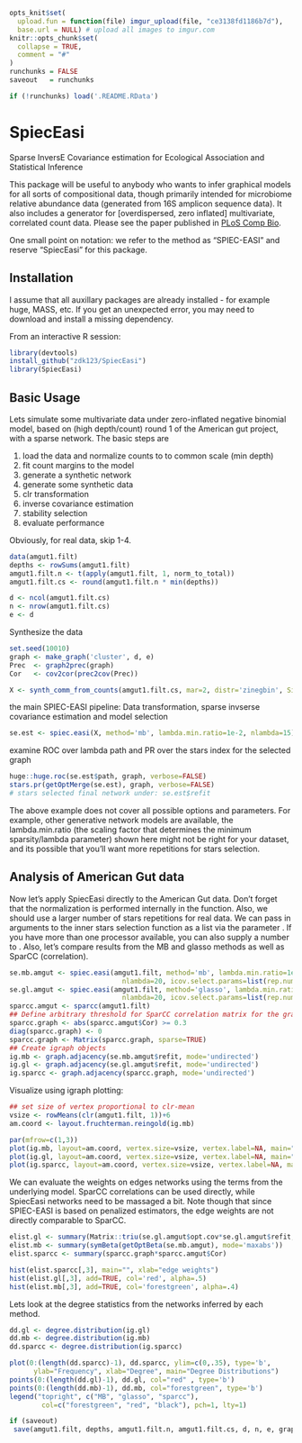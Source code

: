 <!-- README.md is generated from README.Rmd. Please edit that file -->

```r
opts_knit$set(
  upload.fun = function(file) imgur_upload(file, "ce3138fd1186b7d"), 
  base.url = NULL) # upload all images to imgur.com
knitr::opts_chunk$set(
  collapse = TRUE,
  comment = "#"
)
runchunks = FALSE
saveout   = runchunks

if (!runchunks) load('.README.RData')
```
SpiecEasi
=========

Sparse InversE Covariance estimation for Ecological Association and Statistical Inference

This package will be useful to anybody who wants to infer graphical models for all sorts of compositional data, though primarily intended for microbiome relative abundance data (generated from 16S amplicon sequence data). It also includes a generator for [overdispersed, zero inflated] multivariate, correlated count data. Please see the paper published in [PLoS Comp Bio](http://journals.plos.org/ploscompbiol/article?id=10.1371/journal.pcbi.1004226).

One small point on notation: we refer to the method as "SPIEC-EASI" and reserve "SpiecEasi" for this package.

## Installation ##

I assume that all auxillary packages are already installed - for example huge, MASS, etc. If you get an unexpected error, you may need to download and install a missing dependency.

From an interactive R session:

```r
library(devtools)
install_github("zdk123/SpiecEasi")
library(SpiecEasi)
```
## Basic Usage ##

Lets simulate some multivariate data under zero-inflated negative binomial model, based on (high depth/count) round 1 of the American gut project, with a sparse network. The basic steps are

1. load the data and normalize counts to to common scale (min depth)
2. fit count margins to the model
3. generate a synthetic network
4. generate some synthetic data
5. clr transformation
6. inverse covariance estimation
7. stability selection
8. evaluate performance

Obviously, for real data, skip 1-4.

```r
data(amgut1.filt)
depths <- rowSums(amgut1.filt)
amgut1.filt.n <- t(apply(amgut1.filt, 1, norm_to_total))
amgut1.filt.cs <- round(amgut1.filt.n * min(depths))

d <- ncol(amgut1.filt.cs)
n <- nrow(amgut1.filt.cs)
e <- d
```
Synthesize the data
```r
set.seed(10010)
graph <- make_graph('cluster', d, e)
Prec  <- graph2prec(graph)
Cor   <- cov2cor(prec2cov(Prec))

X <- synth_comm_from_counts(amgut1.filt.cs, mar=2, distr='zinegbin', Sigma=Cor, n=n)
```

the main SPIEC-EASI pipeline: Data transformation, sparse invserse covariance estimation and model selection
```r
se.est <- spiec.easi(X, method='mb', lambda.min.ratio=1e-2, nlambda=15)
```

examine ROC over lambda path and PR over the stars index for the selected graph
```r
huge::huge.roc(se.est$path, graph, verbose=FALSE)
stars.pr(getOptMerge(se.est), graph, verbose=FALSE)
# stars selected final network under: se.est$refit
```

The above example does not cover all possible options and parameters. For example, other generative network models are available, the lambda.min.ratio (the scaling factor that determines the minimum sparsity/lambda parameter) shown here might not be right for your dataset, and its possible that you'll want more repetitions for stars selection.


## Analysis of American Gut data ##


Now let's apply SpiecEasi directly to the American Gut data. Don't forget that the normalization is performed internally in the \lstinline[basicstyle=\ttfamily]|spiec.easi| function. Also, we should use a larger number of stars repetitions for real data. We can pass in arguments to the inner stars selection function as a list via the parameter \lstinline[basicstyle=\ttfamily]|icov.select.params|. If you have more than one processor available, you can also supply a number to \lstinline[basicstyle=\ttfamily]|ncores|. Also, let's compare results from the MB and glasso methods as well as SparCC (correlation).

```r
se.mb.amgut <- spiec.easi(amgut1.filt, method='mb', lambda.min.ratio=1e-2, 
                            nlambda=20, icov.select.params=list(rep.num=50))
se.gl.amgut <- spiec.easi(amgut1.filt, method='glasso', lambda.min.ratio=1e-2,
                            nlambda=20, icov.select.params=list(rep.num=50))
sparcc.amgut <- sparcc(amgut1.filt)
## Define arbitrary threshold for SparCC correlation matrix for the graph
sparcc.graph <- abs(sparcc.amgut$Cor) >= 0.3
diag(sparcc.graph) <- 0
sparcc.graph <- Matrix(sparcc.graph, sparse=TRUE)
## Create igraph objects
ig.mb <- graph.adjacency(se.mb.amgut$refit, mode='undirected')
ig.gl <- graph.adjacency(se.gl.amgut$refit, mode='undirected')
ig.sparcc <- graph.adjacency(sparcc.graph, mode='undirected')
```

Visualize using igraph plotting:
```r
## set size of vertex proportional to clr-mean
vsize <- rowMeans(clr(amgut1.filt, 1))+6
am.coord <- layout.fruchterman.reingold(ig.mb)

par(mfrow=c(1,3))
plot(ig.mb, layout=am.coord, vertex.size=vsize, vertex.label=NA, main="MB")
plot(ig.gl, layout=am.coord, vertex.size=vsize, vertex.label=NA, main="glasso")
plot(ig.sparcc, layout=am.coord, vertex.size=vsize, vertex.label=NA, main="sparcc")
```

We can evaluate the weights on edges networks using the terms from the underlying model. SparCC correlations
can be used directly, while SpiecEasi networks need to be massaged a bit. Note though that since SPIEC-EASI
is based on penalized estimators, the edge weights are not directly comparable to SparCC.

```r
elist.gl <- summary(Matrix::triu(se.gl.amgut$opt.cov*se.gl.amgut$refit, k=1))
elist.mb <- summary(symBeta(getOptBeta(se.mb.amgut), mode='maxabs'))
elist.sparcc <- summary(sparcc.graph*sparcc.amgut$Cor)

hist(elist.sparcc[,3], main="", xlab="edge weights")
hist(elist.gl[,3], add=TRUE, col='red', alpha=.5)
hist(elist.mb[,3], add=TRUE, col='forestgreen', alpha=.4)
```

Lets look at the degree statistics from the networks inferred by each method.

```r
dd.gl <- degree.distribution(ig.gl)
dd.mb <- degree.distribution(ig.mb)
dd.sparcc <- degree.distribution(ig.sparcc)

plot(0:(length(dd.sparcc)-1), dd.sparcc, ylim=c(0,.35), type='b', 
      ylab="Frequency", xlab="Degree", main="Degree Distributions")
points(0:(length(dd.gl)-1), dd.gl, col="red" , type='b')
points(0:(length(dd.mb)-1), dd.mb, col="forestgreen", type='b')
legend("topright", c("MB", "glasso", "sparcc"), 
        col=c("forestgreen", "red", "black"), pch=1, lty=1)
```


```r

if (saveout) 
 save(amgut1.filt, depths, amgut1.filt.n, amgut1.filt.cs, d, n, e, graph, Prec, Cor, se.est, se.mb.amgut, se.gl.amgut, sparcc.amgut, sparcc.graph, ig.mb, ig.gl, ig.sparcc, file=".README.RData")
```
